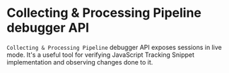 # Collecting & Processing Pipeline debugger API

`Collecting & Processing Pipeline` debugger API exposes sessions in live
mode. It's a useful tool for verifying JavaScript Tracking Snippet
implementation and observing changes done to it.


<RedocBrowser src="/_static/api/tracker_debugger_api.json"/>
